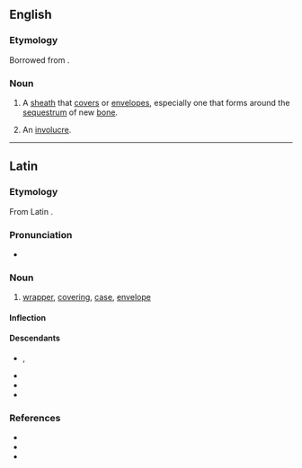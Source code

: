 ==English==

===Etymology===
Borrowed from {{bor|en|la|involūcrum}}.

===Noun===
{{en-noun|involucra}}

# A [[sheath]] that [[cover]]s or [[envelope]]s, especially one that forms around the [[sequestrum]] of new [[bone]].
# {{lb|en|botany}} An [[involucre]].

----

==Latin==

===Etymology===
From Latin {{l|la|involvō}}.

===Pronunciation===
* {{la-IPA|involūcrum}}

===Noun===
{{la-noun|involūcrum|involūcrī|n|second}}

# [[wrapper]], [[covering]], [[case]], [[envelope]]

====Inflection====
{{la-decl-2nd-N|involūcr}}

====Descendants====
* {{desc|en|involucre|bor=1}}, {{l|en|involucrum}}
* {{desc|fr|involucre|bor=1}}
* {{desc|it|involucro|bor=1}}
* {{desc|es|involucro|bor=1}}

===References===
* {{R:L&S}}
* {{R:Elementary Lewis}}
* {{R:Gaffiot}}